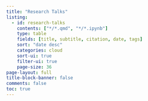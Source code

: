 ```yaml
---
title: "Research Talks"
listing:
  - id: research-talks
    contents: ["*/*.qmd", "*/*.ipynb"]
    type: table
    fields: [title, subtitle, citation, date, tags]
    sort: "date desc"
    categories: cloud
    sort-ui: true
    filter-ui: true
    page-size: 36     
page-layout: full
title-block-banner: false
comments: false
toc: true
---
```


::: {#research-talks}
:::